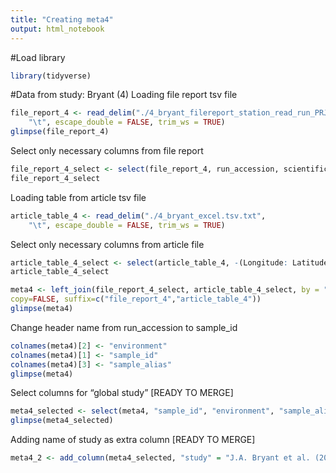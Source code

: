 ---
title: "Creating meta4"
output: html_notebook
---

#Load library
```{r}

library(tidyverse)

```

#Data from study: Bryant (4)
Loading file report tsv file
```{r}
file_report_4 <- read_delim("./4_bryant_filereport_station_read_run_PRJNA318384_tsv.txt", 
    "\t", escape_double = FALSE, trim_ws = TRUE)
glimpse(file_report_4)
```

Select only necessary columns from file report
```{r}
file_report_4_select <- select(file_report_4, run_accession, scientific_name, Station)
file_report_4_select
```

Loading table from article tsv file
```{r}
article_table_4 <- read_delim("./4_bryant_excel.tsv.txt", 
    "\t", escape_double = FALSE, trim_ws = TRUE)

```
Select only necessary columns from article file
```{r}
article_table_4_select <- select(article_table_4, -(Longitude: Latitude))
article_table_4_select
```





```{r}
meta4 <- left_join(file_report_4_select, article_table_4_select, by = "Station",
copy=FALSE, suffix=c("file_report_4","article_table_4"))
glimpse(meta4)
```

Change header name from run_accession to sample_id
```{r}
colnames(meta4)[2] <- "environment"
colnames(meta4)[1] <- "sample_id"
colnames(meta4)[3] <- "sample_alias"
glimpse(meta4)
```
Select columns for "global study" [READY TO MERGE]
```{r}
meta4_selected <- select(meta4, "sample_id", "environment", "sample_alias")
glimpse(meta4_selected)
```
Adding name of study as extra column [READY TO MERGE]
```{r}
meta4_2 <- add_column(meta4_selected, "study" = "J.A. Bryant et al. (2016)", .after = "sample_alias")
```


















